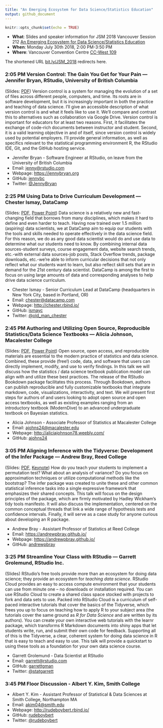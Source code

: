 ```yaml
---
title: "An Emerging Ecosystem for Data Science/Statistics Education"
output: github_document
---
```


```r
knitr::opts_chunk$set(echo = TRUE)
```

* **What**: Slides and speaker information for JSM 2018 Vancouver Session 212 [An Emerging Ecosystem for Data Science/Statistics Education](https://ww2.amstat.org/meetings/jsm/2018/onlineprogram/ActivityDetails.cfm?sessionid=214992)
* **When**: Monday July 30th 2018, 2:00 PM-3:50 PM
* **Where**: Vancouver Convention Centre [CC-West 109](https://www.vancouverconventioncentre.com/facility/floor-plans-and-specs)

The shortened URL [bit.ly/JSM_2018](https://bit.ly/JSM_2018) redirects here. <!--[bit.ly/2018JSM_ecosystem](http://bit.ly/2018JSM_ecosystem)-->


### 2:05 PM Version Control: The Gain You Get for Your Pain — Jennifer Bryan, RStudio, University of British Columbia 
	
(Slides: [PDF](Bryan/bryan-jsm-version-control.pdf)) Version control is a system for managing the evolution of a set of files across different people, computers, and time. Its roots are in software development, but it is increasingly important in both the practice and teaching of data science. I'll give an accessible description of what version control is and what it feels like to use it. We'll compare and contrast this to alternatives such as collaboration via Google Drive. Version control is important for educators for at least two reasons. First, it facilitates the exchange of code-rich documents between instructor and student. Second, it is a valid learning objective in and of itself, since version control is widely used by potential employers. I'll provide general information, as well as specifics relevant to the statistical programming environment R, the RStudio IDE, Git, and the GitHub hosting service.

+ Jennifer Bryan - Software Engineer at RStudio, on leave from the University of British Columbia
+ Email: <jenny@rstudio.com>
+ Webpage: <https://jennybryan.org>
+ GitHub: [jennybc](https://github.com/jennybc)
+ Twitter: [\@JennyBryan](https://twitter.com/JennyBryan)

### 2:25 PM	Using Data to Drive Curriculum Development — Chester Ismay, DataCamp
	
(Slides: [PDF](Ismay/ismay_data-driven-curriculum-development.pdf), [Power Point](Ismay/ismay_data-driven-curriculum-development.pptx)) Data science is a relatively new and fast-changing field that borrows from many disciplines, which makes it hard to define and even harder to teach. Having now trained over 1.5 million (aspiring) data scientists, we at DataCamp aim to equip our students with the tools and skills needed to operate effectively in the data science field. For this reason, we do as any good data scientist would do and use data to determine what our students need to know. By combining internal data sources-student surveys, course engagement data, website search trends, etc.-with external data sources-job posts, Stack Overflow trends, package downloads, etc.-we're able to inform curricular decisions that not only reflect what our students want to learn, but also reflect skill sets that are in demand for the 21st century data scientist. DataCamp is among the first to focus on using large amounts of data and corresponding analyses to help drive data science curriculum.

+ Chester Ismay - Senior Curriculum Lead at DataCamp (headquarters in New York City, based in Portland, OR)
+ Email: <chester@datacamp.com>
+ Webpage: <http://chester.rbind.io/>
+ GitHub: [ismayc](https://github.com/ismayc)
+ Twitter: [\@old_man_chester](https://twitter.com/old_man_chester)


### 2:45 PM Authoring and Utilizing Open Source, Reproducible Statistics/Data Science Textbooks — Alicia Johnson, Macalester College

(Slides: [PDF](Johnson/Alicia Johnson JSM 2018 .pdf), [Power Point](Johnson/Alicia Johnson JSM 2018 .pptx)) Open source, open access, and reproducible materials are essential to the modern practice of statistics and data science. Combined, these provide (free!) code, data, and software that users can directly implement, modify, and use to verify findings. In this talk we will discuss how the statistics / data science textbook publication model can align with and utilize these best practices. The release of the RStudio Bookdown package facilitates this process. Through Bookdown, authors can publish reproducible and fully customizable textbooks that integrate markdown, code, visualizations, interactivity, and text. We will present first steps for authors of and users looking to adopt open source and open access textbooks, as well as existing examples ranging from an introductory textbook (ModernDive) to an advanced undergraduate textbook on Bayesian statistics.

+ Alicia Johnson - Associate Professor of Statistics at Macalester College
+ Email: <ajohns24@macalester.edu>
+ Webpage: <http://aliciajohnson78.weebly.com/>
+ GitHub: [ajohns24](https://github.com/ajohns24)


### 3:05 PM Aligning Inference with the Tidyverse: Development of the Infer Package — Andrew Bray, Reed College
	
(Slides: [PDF](Bray/infer-jsm-2018.pdf), [Keynote](Bray/infer-jsm-2018.key)) How do you teach your students to implement a permutation test? What about an analysis of variance? Do you focus on approximation techniques or utilize computational methods like the bootstrap? The infer package was created to unite these and other common statistical inference tasks into a single expressive framework that emphasizes their shared concepts. This talk will focus on the design principles of the package, which are firmly motivated by Hadley Wickham's tidy tools manifesto. It will also discuss the implementation, centered on the common conceptual threads that link a wide range of hypothesis tests and confidence intervals. Finally, it will serve as a case study for anyone curious about developing an R package.

+ Andrew Bray - Assistant Professor of Statistics at Reed College
+ Email: <https://andrewpbray.github.io/>
+ Webpage: <https://andrewpbray.github.io/>
+ GitHub: [andrewpbray](https://github.com/andrewpbray)


### 3:25 PM Streamline Your Class with RStudio — Garrett Grolemund, RStudio Inc.

(Slides) RStudio's free tools provide more than an ecosystem for doing data science; they provide an ecosystem for _teaching data science_. RStudio Cloud provides an easy to access compute environment that your students can use from minute one -- no downloads or installation required. You can use RStudio Cloud to create a shared class space stocked with projects to fork and data sets to use. Packed into RStudio Cloud is a curriculum of self-paced interactive tutorials that cover the basics of the Tidyverse, which frees you up to focus on teaching how to apply R to your subject area (the tutorials cover the same ground as _R for Data Science_ and are written by its authors). You can create your own interactive web tutorials with the learnr package, which transforms R Markdown documents into shiny apps that let students write, run, and submit their own code for feedback. Supporting all of this is the Tidyverse, a clear, coherent system for doing data science in R that is easy to teach and easy to use. This talk will provide a quickstart to using these tools as a foundation for your own data science course.

+ Garrett Grolemund - Data Scientist at RStudio
+ Email: <garrett@rstudio.com>
+ GitHub: [garrettgman](https://github.com/garrettgman)
+ Twitter: [\@statgarrett](https://twitter.com/statgarrett)


### 3:45 PM Floor Discussion - Albert Y. Kim, Smith College

+ Albert Y. Kim - Assistant Professor of Statistical & Data Sciences at Smith College, Northampton MA
+ Email: <akim04@smith.edu>
+ Webpage: <http://rudeboybert.rbind.io/>
+ GitHub: [rudeboybert](https://github.com/rudeboybert)
+ Twitter: [\@rudeboybert](https://twitter.com/rudeboybert)
